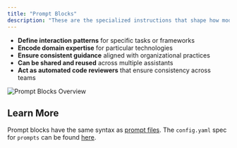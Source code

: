 ```yaml
---
title: "Prompt Blocks"
description: "These are the specialized instructions that shape how models respond:"
---
```


- **Define interaction patterns** for specific tasks or frameworks
- **Encode domain expertise** for particular technologies
- **Ensure consistent guidance** aligned with organizational practices
- **Can be shared and reused** across multiple assistants
- **Act as automated code reviewers** that ensure consistency across teams

![Prompt Blocks Overview](/images/customization/images/prompts-blocks-overview-17194d870840576f9a0dde548f2c70ec.png)

## Learn More

Prompt blocks have the same syntax as [prompt files](/customization/prompts). The `config.yaml` spec for `prompts` can be found [here](/reference#prompts).
